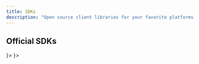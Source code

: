 ```yaml
---
title: SDKs
description: "Open source client libraries for your favorite platforms."
---
```


## Official SDKs
<CardGroup cols={2}>
  <Card title="Typescript" href="https://github.com/Carbon-for-Developers/carbon-sdks/tree/main/typescript#readme" icon={<svg height="20" enable-background="new 0 0 512 512" viewBox="0 0 512 512" width="20" xmlns="http://www.w3.org/2000/svg"><rect fill="#00A87A" height="512" rx="50" width="512"/><rect fill="#00A87A" height="512" rx="50" width="512"/><path clip-rule="evenodd" d="m316.939 407.424v50.061c8.138 4.172 17.763 7.3 28.875 9.386s22.823 3.129 35.135 3.129c11.999 0 23.397-1.147 34.196-3.442 10.799-2.294 20.268-6.075 28.406-11.342 8.138-5.266 14.581-12.15 19.328-20.65s7.121-19.007 7.121-31.522c0-9.074-1.356-17.026-4.069-23.857s-6.625-12.906-11.738-18.225c-5.112-5.319-11.242-10.091-18.389-14.315s-15.207-8.213-24.18-11.967c-6.573-2.712-12.468-5.345-17.685-7.9-5.217-2.556-9.651-5.163-13.303-7.822-3.652-2.66-6.469-5.476-8.451-8.448-1.982-2.973-2.974-6.336-2.974-10.091 0-3.441.887-6.544 2.661-9.308s4.278-5.136 7.512-7.118c3.235-1.981 7.199-3.52 11.894-4.615 4.696-1.095 9.912-1.642 15.651-1.642 4.173 0 8.581.313 13.224.938 4.643.626 9.312 1.591 14.008 2.894 4.695 1.304 9.259 2.947 13.694 4.928 4.434 1.982 8.529 4.276 12.285 6.884v-46.776c-7.616-2.92-15.937-5.084-24.962-6.492s-19.381-2.112-31.066-2.112c-11.895 0-23.163 1.278-33.805 3.833s-20.006 6.544-28.093 11.967c-8.086 5.424-14.476 12.333-19.171 20.729-4.695 8.395-7.043 18.433-7.043 30.114 0 14.914 4.304 27.638 12.912 38.172 8.607 10.533 21.675 19.45 39.204 26.751 6.886 2.816 13.303 5.579 19.25 8.291s11.086 5.528 15.415 8.448c4.33 2.92 7.747 6.101 10.252 9.543 2.504 3.441 3.756 7.352 3.756 11.733 0 3.233-.783 6.231-2.348 8.995s-3.939 5.162-7.121 7.196-7.147 3.624-11.894 4.771c-4.748 1.148-10.303 1.721-16.668 1.721-10.851 0-21.597-1.903-32.24-5.71-10.642-3.806-20.502-9.516-29.579-17.13zm-84.159-123.342h64.22v-41.082h-179v41.082h63.906v182.918h50.874z" fill="#fff" fill-rule="evenodd"/></svg>}>
  </Card>
  <Card title="Python" icon="Python" href="https://github.com/Carbon-for-Developers/carbon-sdks/tree/main/python">
    
  </Card>
  <Card title="PHP" href="https://github.com/Carbon-for-Developers/carbon-php-sdk/tree/HEAD/php#readme" icon="PHP">
    
  </Card>
  <Card title="Ruby" href="https://github.com/Carbon-for-Developers/carbon-sdks/tree/HEAD/ruby#readme" icon={<svg height="16" fill="#00A87A" enable-background="new 0 0 512 512" viewBox="0 0 512 512" width="20" xmlns="http://www.w3.org/2000/svg"><path d="m365.281 386.936 108.635 96.416-213.754-16.794c41.878-25.3 76.426-55.513 102.294-79.567.426.083.879.129 1.332.129.495-.001.994-.06 1.493-.184zm120.237 57.614 20.008-262.045c-9.898 25.284-25.557 54.73-45.857 86.172zm-112.971-63.567 108.384 96.196-28.936-196.865c-23.853 35.506-52.495 71.808-79.448 100.669zm-126.596 93.793c-23.345 12.934-47.373 23.235-71.707 30.757l249.786-16.798-177.998-13.982zm-208.604-126.225 65.429 152.89 53.851-178.4zm135.167-34.563 182.182 58.517-46.488-184.204zm145.889-143.982 169.829-11.368-132.781-108.448zm96.599-167.087-111.442-.504 49.543 34.69zm-410.217 280.839-3.667 108.653 26.729-48.75zm60.883 43.65c21.184 1.351 42.583-3.343 64.17-12.792 14.541-6.891 29.626-15.612 44.767-25.863 21.715-15.342 43.6-34.532 65.645-56.38 79.292-78.583 111.895-166.467 77.246-201.459-8.268-8.344-20.104-12.609-35.188-12.675-45.66-.197-113.905 34.175-172.069 91.842-55.586 55.098-91.631 120.496-91.824 166.618-.068 16.399 4.469 29.319 13.483 38.407 8.017 8.099 19.408 11.381 33.77 12.302zm165.435 144.772c2.486-1.286 4.963-2.586 7.408-3.909l-73.322-141.472-55.183 182.786c.462-.06 4.189-.508 4.189-.508 4.816-.613 9.573-1.318 14.271-2.115 30.318-5.169 60.315-14.633 89.154-28.139 4.564-2.134 9.051-4.353 13.483-6.643zm149.74-116.689 1.739-1.996c1.214-1.424 2.437-2.875 3.654-4.331 0 0 3.768-4.486 5.232-6.268 2.464-2.98 4.913-6.021 7.371-9.079 2.258-2.82 4.51-5.649 6.758-8.529 2.358-3.021 4.716-6.048 7.056-9.134 5.297-6.973 10.653-14.284 16.377-22.36 6.057-8.544 11.908-17.142 17.416-25.584l-9.931-6.073c-26.371-16.125-79.37-48.606-114.203-70.003l45.074 178.595c4.199-4.611 8.632-9.625 13.457-15.238zm127.392-287.541-140.23-19.689 133.688 109.327c4.697-15.496 7.756-30.524 9.088-44.699.192-1.987.315-3.985.435-5.998.114-1.852.179-3.711.229-5.574.321-12.073-.76-23.288-3.21-33.367zm-53.91 191.792c.344-.453.729-.962 1.149-1.573 2.669-3.779 6.465-9.962 10.686-17.409 11.748-20.717 26.239-50.254 32.282-71.993l-174.412 11.636c36.379 22.356 89.521 54.924 115.942 71.084l14.087 8.598c.084-.105.17-.22.266-.343zm-209.061 206.386.545-.307c38.046-21.084 72.05-47.021 110.142-84.087l-185.419-59.807zm-244.764-54.186c.819 24.146 5.943 44.081 15.241 59.391l8.658-103.113zm33.784-50.535-9.99 119c14.234 18.62 33.252 26.935 61.528 26.935 2.848 0 5.806-.078 8.978-.233l-4.995-12.412c-10.809-26.852-41.653-103.449-55.521-133.29zm471.86-300.803c-2.056-6.289-4.68-12.096-7.811-17.306-12.632-21.015-34.452-34.461-64.871-39.976l-67.961 37.531z"/></svg>}>
    
  </Card>
  <Card title="Golang" href="https://github.com/Carbon-for-Developers/carbon-sdks/tree/HEAD/go#readme" icon="Golang">
   
  </Card>
  <Card title="Java" icon="Java"
    href="https://github.com/Carbon-for-Developers/carbon-sdks/tree/main/java">
  </Card>
</CardGroup>
